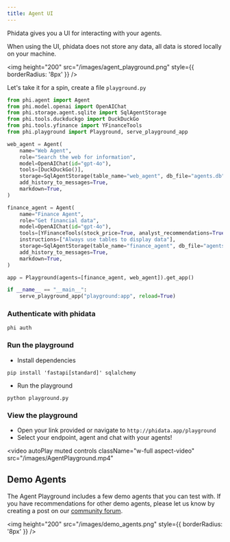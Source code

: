 ```yaml
---
title: Agent UI
---
```


Phidata gives you a UI for interacting with your agents.

<Note>
When using the UI, phidata does not store any data, all data is stored locally on your machine.
</Note>

<img
  height="200"
  src="/images/agent_playground.png"
  style={{ borderRadius: '8px' }}
/>

Let's take it for a spin, create a file `playground.py`

```python playground.py
from phi.agent import Agent
from phi.model.openai import OpenAIChat
from phi.storage.agent.sqlite import SqlAgentStorage
from phi.tools.duckduckgo import DuckDuckGo
from phi.tools.yfinance import YFinanceTools
from phi.playground import Playground, serve_playground_app

web_agent = Agent(
    name="Web Agent",
    role="Search the web for information",
    model=OpenAIChat(id="gpt-4o"),
    tools=[DuckDuckGo()],
    storage=SqlAgentStorage(table_name="web_agent", db_file="agents.db"),
    add_history_to_messages=True,
    markdown=True,
)

finance_agent = Agent(
    name="Finance Agent",
    role="Get financial data",
    model=OpenAIChat(id="gpt-4o"),
    tools=[YFinanceTools(stock_price=True, analyst_recommendations=True, company_info=True, company_news=True)],
    instructions=["Always use tables to display data"],
    storage=SqlAgentStorage(table_name="finance_agent", db_file="agents.db"),
    add_history_to_messages=True,
    markdown=True,
)

app = Playground(agents=[finance_agent, web_agent]).get_app()

if __name__ == "__main__":
    serve_playground_app("playground:app", reload=True)
```

### Authenticate with phidata

```shell
phi auth
```

### Run the playground

- Install dependencies

```shell
pip install 'fastapi[standard]' sqlalchemy
```

- Run the playground

```shell
python playground.py
```

### View the playground

- Open your link provided or navigate to `http://phidata.app/playground`
- Select your endpoint, agent and chat with your agents!

<video
  autoPlay
  muted
  controls
  className="w-full aspect-video"
  src="/images/AgentPlayground.mp4"
></video>

## Demo Agents

The Agent Playground includes a few demo agents that you can test with. If you have recommendations for other demo agents, please let us know by creating a post on our [community forum](https://community.phidata.com/).

<img
  height="200"
  src="/images/demo_agents.png"
  style={{ borderRadius: '8px' }}
/>
